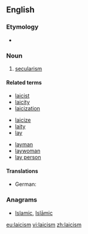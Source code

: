 ==English==
{{wikipedia|Laïcité|Laicism}}
===Etymology===
*{{suffix|laic|ism}}

===Noun===
{{en-noun|-}}

# [[secularism]]

====Related terms====
{{rel-top3|Terms etymologically related to ''laicism''}}
* [[laicist]]
* [[laicity]]
* [[laicization]]
{{rel-mid3}}
* [[laicize]]
* [[laity]]
* [[lay]]
{{rel-mid3}}
* [[layman]]
* [[laywoman]]
* [[lay person]]
{{rel-bottom}}

====Translations====
{{trans-top|secularism}}
* German: {{t+|de|Laizismus|m}}
{{trans-mid}}
{{trans-bottom}}

===Anagrams===
* [[Islamic#English|Islamic]], [[Islāmic#English|Islāmic]]

[[eu:laicism]]
[[vi:laicism]]
[[zh:laicism]]
